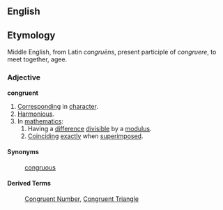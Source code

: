 ==English==

==Etymology==
Middle English, from Latin ''congru&#275;ns'', present participle of ''congruere'', to meet together, agee.

===Adjective===
'''congruent'''
# [[Corresponding]] in [[character]].
# [[Harmonious]].
# In [[mathematics]]:
## Having a [[difference]] [[divisible]] by a [[modulus]].
## [[Coinciding]] [[exactly]] when [[superimposed]].

====Synonyms====
: [[congruous]]

====Derived Terms====
: [[Congruent Number]], [[Congruent Triangle]]
